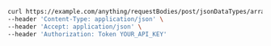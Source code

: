 ```bash showLineNumbers copy filename="Request Body Post Json Data Types Array Decimal Str usage example"
curl https://example.com/anything/requestBodies/post/jsonDataTypes/array/decimalStr \
--header 'Content-Type: application/json' \
--header 'Accept: application/json' \
--header 'Authorization: Token YOUR_API_KEY'
```
